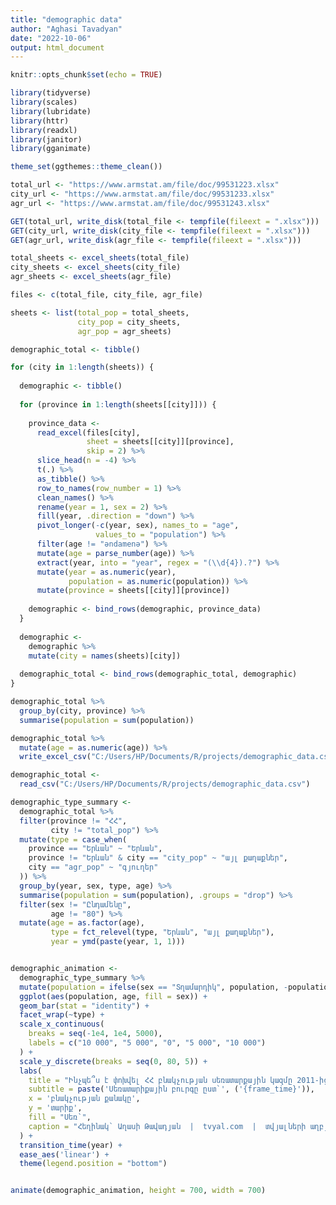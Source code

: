 ---
title: "demographic data"
author: "Aghasi Tavadyan"
date: "2022-10-06"
output: html_document
---

```{r setup, include=FALSE}
knitr::opts_chunk$set(echo = TRUE)
```

```{r}
library(tidyverse)
library(scales)
library(lubridate)
library(httr)
library(readxl)
library(janitor)
library(gganimate)

theme_set(ggthemes::theme_clean())
```


```{r}
total_url <- "https://www.armstat.am/file/doc/99531223.xlsx"
city_url <- "https://www.armstat.am/file/doc/99531233.xlsx"
agr_url <- "https://www.armstat.am/file/doc/99531243.xlsx"

GET(total_url, write_disk(total_file <- tempfile(fileext = ".xlsx")))
GET(city_url, write_disk(city_file <- tempfile(fileext = ".xlsx")))
GET(agr_url, write_disk(agr_file <- tempfile(fileext = ".xlsx")))

total_sheets <- excel_sheets(total_file)
city_sheets <- excel_sheets(city_file) 
agr_sheets <- excel_sheets(agr_file)

files <- c(total_file, city_file, agr_file)

sheets <- list(total_pop = total_sheets,
               city_pop = city_sheets,
               agr_pop = agr_sheets)

demographic_total <- tibble()

for (city in 1:length(sheets)) {
  
  demographic <- tibble()
  
  for (province in 1:length(sheets[[city]])) {
    
    province_data <- 
      read_excel(files[city],
                 sheet = sheets[[city]][province],
                 skip = 2) %>% 
      slice_head(n = -4) %>%
      t(.) %>% 
      as_tibble() %>% 
      row_to_names(row_number = 1) %>% 
      clean_names() %>% 
      rename(year = 1, sex = 2) %>%  
      fill(year, .direction = "down") %>% 
      pivot_longer(-c(year, sex), names_to = "age",
                   values_to = "population") %>% 
      filter(age != "əndamenə") %>% 
      mutate(age = parse_number(age)) %>% 
      extract(year, into = "year", regex = "(\\d{4}).?") %>% 
      mutate(year = as.numeric(year),
             population = as.numeric(population)) %>% 
      mutate(province = sheets[[city]][province])
    
    demographic <- bind_rows(demographic, province_data)
  }
  
  demographic <- 
    demographic %>% 
    mutate(city = names(sheets)[city])
  
  demographic_total <- bind_rows(demographic_total, demographic)
}

demographic_total %>%  
  group_by(city, province) %>% 
  summarise(population = sum(population))

demographic_total %>% 
  mutate(age = as.numeric(age)) %>% 
  write_excel_csv("C:/Users/HP/Documents/R/projects/demographic_data.csv")

```

```{r}
demographic_total <- 
  read_csv("C:/Users/HP/Documents/R/projects/demographic_data.csv")

demographic_type_summary <- 
  demographic_total %>% 
  filter(province != "ՀՀ",
         city != "total_pop") %>% 
  mutate(type = case_when(
    province == "Երևան" ~ "Երևան",
    province != "Երևան" & city == "city_pop" ~ "այլ քաղաքներ",
    city == "agr_pop" ~ "գյուղեր"
  )) %>% 
  group_by(year, sex, type, age) %>% 
  summarise(population = sum(population), .groups = "drop") %>% 
  filter(sex != "Ընդամենը",
         age != "80") %>% 
  mutate(age = as.factor(age),
         type = fct_relevel(type, "Երևան", "այլ քաղաքներ"),
         year = ymd(paste(year, 1, 1)))


demographic_animation <- 
  demographic_type_summary %>% 
  mutate(population = ifelse(sex == "Տղամարդիկ", population, -population)) %>%
  ggplot(aes(population, age, fill = sex)) +
  geom_bar(stat = "identity") +
  facet_wrap(~type) +
  scale_x_continuous(
    breaks = seq(-1e4, 1e4, 5000),
    labels = c("10 000", "5 000", "0", "5 000", "10 000")
  ) +
  scale_y_discrete(breaks = seq(0, 80, 5)) +
  labs(
    title = "Ինչպե՞ս է փոխվել ՀՀ բնակչության սեռատարքային կազմը 2011-ից մինչև 2021 թիվը",
    subtitle = paste('Սեռատարիքային բուրգը ըստ`', ('{frame_time}')),
    x = 'բնակչության քանակը',
    y = 'տարիք',
    fill = "Սեռ`",
    caption = "Հեղինակ` Աղասի Թավադյան  |  tvyal.com  |  տվյալների աղբյուր` https://www.armstat.am/am/?nid=209"
  ) +
  transition_time(year) +
  ease_aes('linear') +
  theme(legend.position = "bottom")


animate(demographic_animation, height = 700, width = 700)

```

